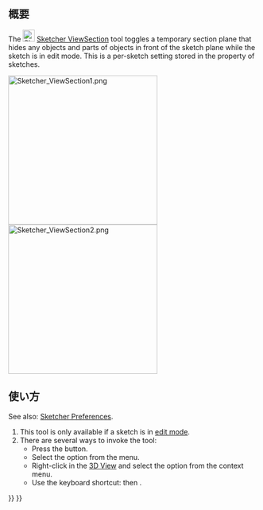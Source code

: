 <languages/>

{{Docnav/ja
|[[Sketcher_ViewSketch/ja|スケッチを表示]]
|[[Sketcher_Grid/ja|グリッドの表示を切り替え]]
|[[Sketcher_Workbench/ja|スケッチャーワークベンチ]]
|IconL=Sketcher_ViewSketch.svg
|IconR=Sketcher_Grid.svg‎
|IconC=Workbench_Sketcher.svg
}}

{{GuiCommand/ja
|Name=Sketcher ViewSection
|Name/ja=スケッチャー・セクションを表示
|MenuLocation=スケッチ → セクションを表示
|Workbenches=[[Sketcher_Workbench/ja|スケッチャー]]
|Shortcut={{KEY|Q}} {{KEY|S}}
|Version=0.18
}}

<span id="Description"></span>
== 概要 ==

The [[Image:Sketcher_ViewSection.svg|24px]] [[Sketcher_ViewSection|Sketcher ViewSection]] tool toggles a temporary section plane that hides any objects and parts of objects in front of the sketch plane while the sketch is in edit mode. This is a per-sketch setting stored in the {{PropertyView|Section View}} property of sketches.

[[File:Sketcher ViewSection1.png|300px]] [[File:Sketcher ViewSection2.png|300px]]
{{Caption|Partially hidden sketch and fully visible sketch}}

<span id="Usage"></span>
== 使い方 ==

See also: [[Sketcher_Preferences#Display|Sketcher Preferences]].

# This tool is only available if a sketch is in [[Sketcher_EditSketch|edit mode]].
# There are several ways to invoke the tool:
#* Press the {{Button|[[Image:Sketcher_ViewSection.svg|16px]] [[Sketcher_ViewSection|Toggle Section View]]}} button.
#* Select the {{MenuCommand|Sketch → [[Image:Sketcher_ViewSection.svg|16px]] Toggle Section View}} option from the menu.
#* Right-click in the [[3D_View|3D View]] and select the {{MenuCommand|[[Image:Sketcher_ViewSection.svg|16px]] Toggle Section View}} option from the context menu.
#* Use the keyboard shortcut: {{KEY|Q}} then {{KEY|S}}.


{{Docnav/ja
|[[Sketcher_ViewSketch/ja|スケッチを表示]]
|[[Sketcher_Grid/ja|グリッドの表示を切り替え]]
|[[Sketcher_Workbench/ja|スケッチャーワークベンチ]]
|IconL=Sketcher_ViewSketch.svg
|IconR=Sketcher_Grid.svg‎
|IconC=Workbench_Sketcher.svg
}}

{{Sketcher_Tools_navi{{#translation:}}}}
{{Userdocnavi{{#translation:}}}}
